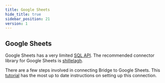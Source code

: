 ```yaml
---
title: Google Sheets
hide_title: true
sidebar_position: 21
version: 1
---
```


## Google Sheets

Google Sheets has a very limited
[SQL API](https://developers.google.com/chart/interactive/docs/querylanguage). The recommended
connector library for Google Sheets is [shillelagh](https://github.com/betodealmeida/shillelagh).

There are a few steps involved in connecting Bridge to Google Sheets. This
[tutorial](https://preset.io/blog/2020-06-01-connect-bridge-google-sheets/) has the most up to date
instructions on setting up this connection.
